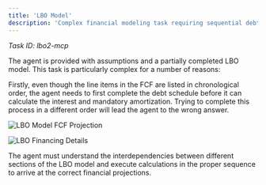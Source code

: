 ```yaml
---
title: 'LBO Model'
description: 'Complex financial modeling task requiring sequential debt schedule calculations and interdependent cash flow analysis'
---
```


*Task ID: lbo2-mcp*

The agent is provided with assumptions and a partially completed LBO model. This task is particularly complex for a number of reasons:

Firstly, even though the line items in the FCF are listed in chronological order, the agent needs to first complete the debt schedule before it can calculate the interest and mandatory amortization. Trying to complete this process in a different order will lead the agent to the wrong answer.

![LBO Model FCF Projection](/images/LBO-1.png)

![LBO Financing Details](/images/LBO-2.png)

The agent must understand the interdependencies between different sections of the LBO model and execute calculations in the proper sequence to arrive at the correct financial projections.

